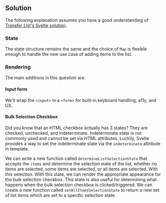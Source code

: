 
## Solution

The following explanation assumes you have a good understanding of [Transfer List's Svelte solution](/questions/user-interface/transfer-list/svelte/solution).

### State

The state structure remains the same and the choice of `Map` is flexible enough to handle the new use case of adding items to the list.

### Rendering

The main additions in this question are:

#### Input form

We'll wrap the `<input>` in a `<form>` for built-in keyboard handling, a11y, and UX.

#### Bulk Selection Checkbox

Did you know that an HTML checkbox actually has 3 states? They are checked, unchecked, and indeterminate. Indeterminate state is not commonly used and cannot be set via HTML attributes. Luckily, Svelte provides a way to set the indeterminate state via the `indeterminate` attribute in template.

We can write a new function called `determineListSelectionState` that accepts the `items` and determine the selection state of the list, whether no items are selected, some items are selected, or all items are selected. With this selection. With this state, we can render the appropriate appearance for the bulk selection checkbox. This state is also useful for determining what happens when the bulk selection checkbox is clicked/triggered. We can create a new function called `setAllItemsSelectionState` to return a new set of list items which are set to a specific selection state.

<TestCases />
<A11y />
<Notes />
